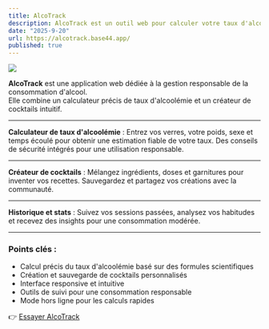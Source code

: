 ```yaml
---
title: AlcoTrack
description: AlcoTrack est un outil web pour calculer votre taux d'alcoolémie en fonction de vos consommations et créer vos propres cocktails personnalisés. Suivez votre consommation de manière responsable et fun !
date: "2025-9-20"
url: https://alcotrack.base44.app/
published: true
---
```


[![](/alcotrack.png)](https://alcotrack.base44.app/)

**AlcoTrack** est une application web dédiée à la gestion responsable de la consommation d'alcool.  
Elle combine un calculateur précis de taux d'alcoolémie et un créateur de cocktails intuitif.

---

**Calculateur de taux d'alcoolémie** : Entrez vos verres, votre poids, sexe et temps écoulé pour obtenir une estimation fiable de votre taux. Des conseils de sécurité intégrés pour une utilisation responsable.

---

**Créateur de cocktails** : Mélangez ingrédients, doses et garnitures pour inventer vos recettes. Sauvegardez et partagez vos créations avec la communauté.

---

**Historique et stats** : Suivez vos sessions passées, analysez vos habitudes et recevez des insights pour une consommation modérée.

---

### Points clés :
- Calcul précis du taux d'alcoolémie basé sur des formules scientifiques  
- Création et sauvegarde de cocktails personnalisés  
- Interface responsive et intuitive  
- Outils de suivi pour une consommation responsable  
- Mode hors ligne pour les calculs rapides  

👉 [Essayer AlcoTrack](https://alcotrack.base44.app/)